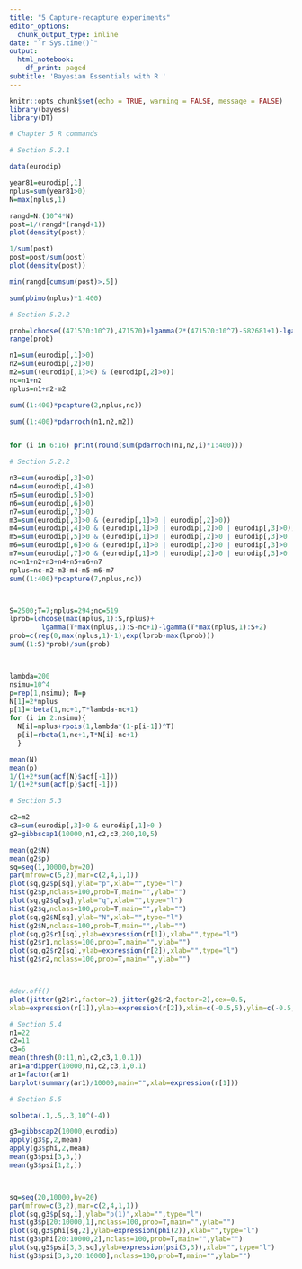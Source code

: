 ```yaml
---
title: "5 Capture-recapture experiments"
editor_options:
  chunk_output_type: inline
date: "`r Sys.time()`"
output:
  html_notebook:
    df_print: paged
subtitle: 'Bayesian Essentials with R '
---
```


```r
knitr::opts_chunk$set(echo = TRUE, warning = FALSE, message = FALSE)
library(bayess)
library(DT)
```

```r
# Chapter 5 R commands

# Section 5.2.1

data(eurodip)

year81=eurodip[,1]
nplus=sum(year81>0)
N=max(nplus,1)

rangd=N:(10^4*N)
post=1/(rangd*(rangd+1))
plot(density(post))

1/sum(post)
post=post/sum(post)
plot(density(post))

min(rangd[cumsum(post)>.5])

sum(pbino(nplus)*1:400)
```


```r
# Section 5.2.2

prob=lchoose((471570:10^7),471570)+lgamma(2*(471570:10^7)-582681+1)-lgamma(2*(471570:10^7)+2)
range(prob)

n1=sum(eurodip[,1]>0)
n2=sum(eurodip[,2]>0)
m2=sum((eurodip[,1]>0) & (eurodip[,2]>0))
nc=n1+n2
nplus=n1+n2-m2

sum((1:400)*pcapture(2,nplus,nc))

sum((1:400)*pdarroch(n1,n2,m2))


for (i in 6:16) print(round(sum(pdarroch(n1,n2,i)*1:400)))
```


```r
# Section 5.2.2

n3=sum(eurodip[,3]>0)
n4=sum(eurodip[,4]>0)
n5=sum(eurodip[,5]>0)
n6=sum(eurodip[,6]>0)
n7=sum(eurodip[,7]>0)
m3=sum(eurodip[,3]>0 & (eurodip[,1]>0 | eurodip[,2]>0))
m4=sum(eurodip[,4]>0 & (eurodip[,1]>0 | eurodip[,2]>0 | eurodip[,3]>0))
m5=sum(eurodip[,5]>0 & (eurodip[,1]>0 | eurodip[,2]>0 | eurodip[,3]>0 | eurodip[,4]>0))
m6=sum(eurodip[,6]>0 & (eurodip[,1]>0 | eurodip[,2]>0 | eurodip[,3]>0 | eurodip[,4]>0 | eurodip[,5]>0))
m7=sum(eurodip[,7]>0 & (eurodip[,1]>0 | eurodip[,2]>0 | eurodip[,3]>0 | eurodip[,4]>0 | eurodip[,5]>0 | eurodip[,6]))
nc=n1+n2+n3+n4+n5+n6+n7
nplus=nc-m2-m3-m4-m5-m6-m7
sum((1:400)*pcapture(7,nplus,nc))



S=2500;T=7;nplus=294;nc=519
lprob=lchoose(max(nplus,1):S,nplus)+
        lgamma(T*max(nplus,1):S-nc+1)-lgamma(T*max(nplus,1):S+2)
prob=c(rep(0,max(nplus,1)-1),exp(lprob-max(lprob)))
sum((1:S)*prob)/sum(prob)



lambda=200
nsimu=10^4
p=rep(1,nsimu); N=p
N[1]=2*nplus
p[1]=rbeta(1,nc+1,T*lambda-nc+1)
for (i in 2:nsimu){
  N[i]=nplus+rpois(1,lambda*(1-p[i-1])^T)
  p[i]=rbeta(1,nc+1,T*N[i]-nc+1)
  }

mean(N)
mean(p)
1/(1+2*sum(acf(N)$acf[-1]))
1/(1+2*sum(acf(p)$acf[-1]))
```


```r
# Section 5.3

c2=m2
c3=sum(eurodip[,3]>0 & eurodip[,1]>0 )
g2=gibbscap1(10000,n1,c2,c3,200,10,5)

mean(g2$N)
mean(g2$p)
sq=seq(1,10000,by=20)
par(mfrow=c(5,2),mar=c(2,4,1,1))
plot(sq,g2$p[sq],ylab="p",xlab="",type="l")
hist(g2$p,nclass=100,prob=T,main="",ylab="")
plot(sq,g2$q[sq],ylab="q",xlab="",type="l")
hist(g2$q,nclass=100,prob=T,main="",ylab="")
plot(sq,g2$N[sq],ylab="N",xlab="",type="l")
hist(g2$N,nclass=100,prob=T,main="",ylab="")
plot(sq,g2$r1[sq],ylab=expression(r[1]),xlab="",type="l")
hist(g2$r1,nclass=100,prob=T,main="",ylab="")
plot(sq,g2$r2[sq],ylab=expression(r[2]),xlab="",type="l")
hist(g2$r2,nclass=100,prob=T,main="",ylab="")



#dev.off()
plot(jitter(g2$r1,factor=2),jitter(g2$r2,factor=2),cex=0.5,
xlab=expression(r[1]),ylab=expression(r[2]),xlim=c(-0.5,5),ylim=c(-0.5,6),col=heat.colors(200))
```


```r
# Section 5.4
n1=22
c2=11
c3=6
mean(thresh(0:11,n1,c2,c3,1,0.1))
ar1=ardipper(10000,n1,c2,c3,1,0.1)
ar1=factor(ar1)
barplot(summary(ar1)/10000,main="",xlab=expression(r[1]))
```


```r
# Section 5.5

solbeta(.1,.5,.3,10^(-4))

g3=gibbscap2(10000,eurodip)
apply(g3$p,2,mean)
apply(g3$phi,2,mean)
mean(g3$psi[3,3,])
mean(g3$psi[1,2,])



sq=seq(20,10000,by=20)
par(mfrow=c(3,2),mar=c(2,4,1,1))
plot(sq,g3$p[sq,1],ylab="p(1)",xlab="",type="l")
hist(g3$p[20:10000,1],nclass=100,prob=T,main="",ylab="")
plot(sq,g3$phi[sq,2],ylab=expression(phi(2)),xlab="",type="l")
hist(g3$phi[20:10000,2],nclass=100,prob=T,main="",ylab="")
plot(sq,g3$psi[3,3,sq],ylab=expression(psi(3,3)),xlab="",type="l")
hist(g3$psi[3,3,20:10000],nclass=100,prob=T,main="",ylab="")

```

